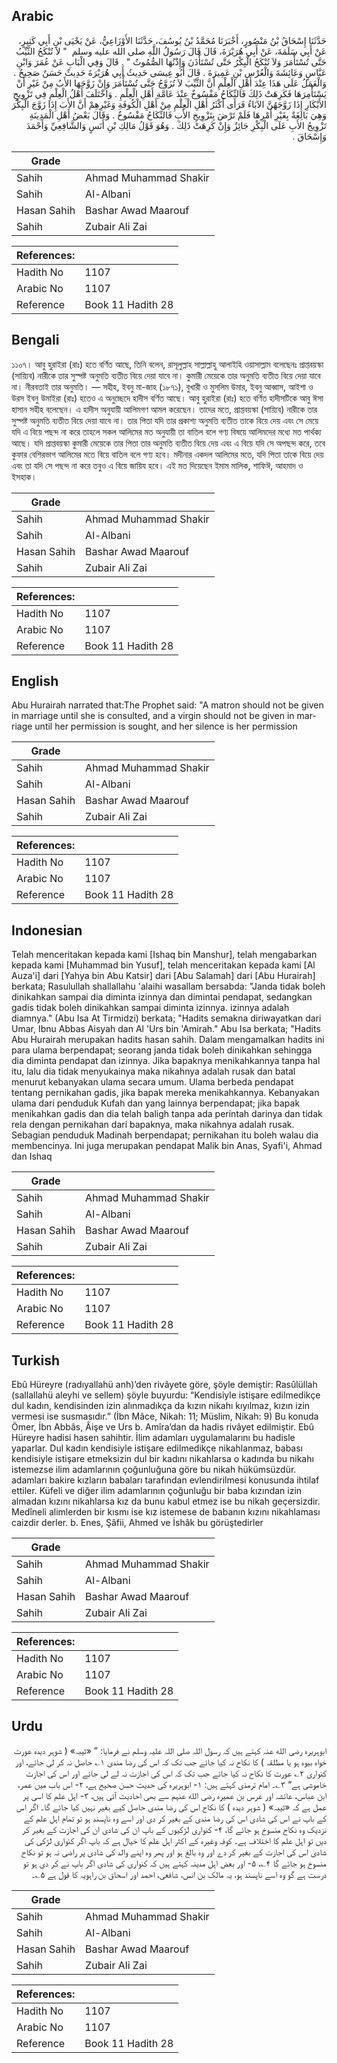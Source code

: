 ## Arabic


<div dir="rtl" lang="ar" style={{fontSize:'larger',backgroundColor:'#f8f9fa',padding:20}}>
حَدَّثَنَا إِسْحَاقُ بْنُ مَنْصُورٍ، أَخْبَرَنَا مُحَمَّدُ بْنُ يُوسُفَ، حَدَّثَنَا الأَوْزَاعِيُّ، عَنْ يَحْيَى بْنِ أَبِي كَثِيرٍ، عَنْ أَبِي سَلَمَةَ، عَنْ أَبِي هُرَيْرَةَ، قَالَ قَالَ رَسُولُ اللَّهِ صلى الله عليه وسلم ‏ "‏ لاَ تُنْكَحُ الثَّيِّبُ حَتَّى تُسْتَأْمَرَ وَلاَ تُنْكَحُ الْبِكْرُ حَتَّى تُسْتَأْذَنَ وَإِذْنُهَا الصُّمُوتُ ‏"‏ ‏.‏ قَالَ وَفِي الْبَابِ عَنْ عُمَرَ وَابْنِ عَبَّاسٍ وَعَائِشَةَ وَالْعُرْسِ بْنِ عَمِيرَةَ ‏.‏ قَالَ أَبُو عِيسَى حَدِيثُ أَبِي هُرَيْرَةَ حَدِيثٌ حَسَنٌ صَحِيحٌ ‏.‏ وَالْعَمَلُ عَلَى هَذَا عِنْدَ أَهْلِ الْعِلْمِ أَنَّ الثَّيِّبَ لاَ تُزَوَّجُ حَتَّى تُسْتَأْمَرَ وَإِنْ زَوَّجَهَا الأَبُ مِنْ غَيْرِ أَنْ يَسْتَأْمِرَهَا فَكَرِهَتْ ذَلِكَ فَالنِّكَاحُ مَفْسُوخٌ عِنْدَ عَامَّةِ أَهْلِ الْعِلْمِ ‏.‏ وَاخْتَلَفَ أَهْلُ الْعِلْمِ فِي تَزْوِيجِ الأَبْكَارِ إِذَا زَوَّجَهُنَّ الآبَاءُ فَرَأَى أَكْثَرُ أَهْلِ الْعِلْمِ مِنْ أَهْلِ الْكُوفَةِ وَغَيْرِهِمْ أَنَّ الأَبَ إِذَا زَوَّجَ الْبِكْرَ وَهِيَ بَالِغَةٌ بِغَيْرِ أَمْرِهَا فَلَمْ تَرْضَ بِتَزْوِيجِ الأَبِ فَالنِّكَاحُ مَفْسُوخٌ ‏.‏ وَقَالَ بَعْضُ أَهْلِ الْمَدِينَةِ تَزْوِيجُ الأَبِ عَلَى الْبِكْرِ جَائِزٌ وَإِنْ كَرِهَتْ ذَلِكَ ‏.‏ وَهُوَ قَوْلُ مَالِكِ بْنِ أَنَسٍ وَالشَّافِعِيِّ وَأَحْمَدَ وَإِسْحَاقَ ‏.‏
</div>
<div style={{backgroundColor:'#f8f9fa',padding:20, marginBottom: 10}}><table> <thead> <tr> <th>Grade</th> <th></th> </tr> </thead> <tbody> <tr><td>Sahih</td><td>Ahmad Muhammad Shakir</td></tr><tr><td>Sahih</td><td>Al-Albani</td></tr><tr><td>Hasan Sahih</td><td>Bashar Awad Maarouf</td></tr><tr><td>Sahih</td><td>Zubair Ali Zai</td></tr></tbody></table><table> <thead> <tr> <th>References:</th> <th></th> </tr> </thead> <tbody><tr><td>Hadith No</td><td>1107</td></tr><tr><td>Arabic No</td><td>1107</td></tr><tr><td>Reference</td><td>Book 11 Hadith 28</td></tr></tbody></table></div>

## Bengali


<div dir="ltr" lang="bn" style={{fontSize:'larger',backgroundColor:'#f8f9fa',padding:20}}>
১১০৭। আবু হুরাইরা (রাঃ) হতে বর্ণিত আছে, তিনি বলেন, রাসূলুল্লাহ সাল্লাল্লাহু আলাইহি ওয়াসাল্লাম বলেছেনঃ প্রাপ্তবয়স্কা (সায়্যিব) নারীকে তার সুস্পষ্ট অনুমতি ব্যতীত বিয়ে দেয়া যাবে না। কুমারী মেয়েকে তার অনুমতি ব্যতীত বিয়ে দেয়া যাবে না। নীরবতাই তার অনুমতি। — সহীহ, ইবনু মা-জাহ (১৮৭১), বুখারী ও মুসলিম উমার, ইবনু আব্বাস, আইশা ও উরস ইবনু উমাইরা (রাঃ) হতেও এ অনুচ্ছেদে হাদীস বর্ণিত আছে। আবু হুরাইরা (রাঃ) হতে বর্ণিত হাদীসটিকে আবু ঈসা হাসান সহীহ বলেছেন। এ হাদীস অনুযায়ী আলিমগণ আমল করেছেন। তাদের মতে, প্রাপ্তবয়স্কা (সায়্যিব) নারীকে তার সুস্পষ্ট অনুমতি ব্যতীত বিয়ে দেয়া যাবে না। তার পিতা যদি তার প্রকাশ্য অনুমতি ব্যতীত তাকে বিয়ে দেয় এবং সে মেয়ে যদি এ বিয়ে পছন্দ না করে তাহলে সকল আলিমের মত অনুযায়ী তা বাতিল বলে গণ্য বিষয়ে আলিমদের মধ্যে মত পার্থক্য আছে। যদি প্রাপ্তবয়স্কা কুমারী মেয়েকে তার পিতা তার অনুমতি ব্যতীত বিয়ে দেয় এবং এ বিয়ে যদি সে অপছন্দ করে, তবে কুফার বেশিরভাগ আলিমের মতে বিয়ে বাতিল বলে গণ্য হবে। মদীনার একদল আলিমের মতে, যদি পিতা তাকে বিয়ে দেয় এবং তা যদি সে পছন্দ না করে তবুও এ বিয়ে জায়িয হবে। এই মত দিয়েছেন ইমাম মালিক, শাফিঈ, আহমাদ ও ইসহাক।
</div>
<div style={{backgroundColor:'#f8f9fa',padding:20, marginBottom: 10}}><table> <thead> <tr> <th>Grade</th> <th></th> </tr> </thead> <tbody> <tr><td>Sahih</td><td>Ahmad Muhammad Shakir</td></tr><tr><td>Sahih</td><td>Al-Albani</td></tr><tr><td>Hasan Sahih</td><td>Bashar Awad Maarouf</td></tr><tr><td>Sahih</td><td>Zubair Ali Zai</td></tr></tbody></table><table> <thead> <tr> <th>References:</th> <th></th> </tr> </thead> <tbody><tr><td>Hadith No</td><td>1107</td></tr><tr><td>Arabic No</td><td>1107</td></tr><tr><td>Reference</td><td>Book 11 Hadith 28</td></tr></tbody></table></div>

## English


<div dir="ltr" lang="en" style={{fontSize:'larger',backgroundColor:'#f8f9fa',padding:20}}>
Abu Hurairah narrated that:The Prophet said: "A matron should not be given in marriage until she is consulted, and a virgin should not be given in marriage until her permission is sought, and her silence is her permission
</div>
<div style={{backgroundColor:'#f8f9fa',padding:20, marginBottom: 10}}><table> <thead> <tr> <th>Grade</th> <th></th> </tr> </thead> <tbody> <tr><td>Sahih</td><td>Ahmad Muhammad Shakir</td></tr><tr><td>Sahih</td><td>Al-Albani</td></tr><tr><td>Hasan Sahih</td><td>Bashar Awad Maarouf</td></tr><tr><td>Sahih</td><td>Zubair Ali Zai</td></tr></tbody></table><table> <thead> <tr> <th>References:</th> <th></th> </tr> </thead> <tbody><tr><td>Hadith No</td><td>1107</td></tr><tr><td>Arabic No</td><td>1107</td></tr><tr><td>Reference</td><td>Book 11 Hadith 28</td></tr></tbody></table></div>

## Indonesian


<div dir="ltr" lang="id" style={{fontSize:'larger',backgroundColor:'#f8f9fa',padding:20}}>
Telah menceritakan kepada kami [Ishaq bin Manshur], telah mengabarkan kepada kami [Muhammad bin Yusuf], telah menceritakan kepada kami [Al Auza'i] dari [Yahya bin Abu Katsir] dari [Abu Salamah] dari [Abu Hurairah] berkata; Rasulullah shallallahu 'alaihi wasallam bersabda: "Janda tidak boleh dinikahkan sampai dia diminta izinnya dan dimintai pendapat, sedangkan gadis tidak boleh dinikahkan sampai diminta izinnya. izinnya adalah diamnya." (Abu Isa At Tirmidzi) berkata; "Hadits semakna diriwayatkan dari Umar, Ibnu Abbas Aisyah dan Al 'Urs bin 'Amirah." Abu Isa berkata; "Hadits Abu Hurairah merupakan hadits hasan sahih. Dalam mengamalkan hadits ini para ulama berpendapat; seorang janda tidak boleh dinikahkan sehingga dia diminta pendapat dan izinnya. Jika bapaknya menikahkannya tanpa hal itu, lalu dia tidak menyukainya maka nikahnya adalah rusak dan batal menurut kebanyakan ulama secara umum. Ulama berbeda pendapat tentang pernikahan gadis, jika bapak mereka menikahkannya. Kebanyakan ulama dari penduduk Kufah dan yang lainnya berpendapat; jika bapak menikahkan gadis dan dia telah baligh tanpa ada perintah darinya dan tidak rela dengan pernikahan dari bapaknya, maka nikahnya adalah rusak. Sebagian penduduk Madinah berpendapat; pernikahan itu boleh walau dia membencinya. Ini juga merupakan pendapat Malik bin Anas, Syafi'i, Ahmad dan Ishaq
</div>
<div style={{backgroundColor:'#f8f9fa',padding:20, marginBottom: 10}}><table> <thead> <tr> <th>Grade</th> <th></th> </tr> </thead> <tbody> <tr><td>Sahih</td><td>Ahmad Muhammad Shakir</td></tr><tr><td>Sahih</td><td>Al-Albani</td></tr><tr><td>Hasan Sahih</td><td>Bashar Awad Maarouf</td></tr><tr><td>Sahih</td><td>Zubair Ali Zai</td></tr></tbody></table><table> <thead> <tr> <th>References:</th> <th></th> </tr> </thead> <tbody><tr><td>Hadith No</td><td>1107</td></tr><tr><td>Arabic No</td><td>1107</td></tr><tr><td>Reference</td><td>Book 11 Hadith 28</td></tr></tbody></table></div>

## Turkish


<div dir="ltr" lang="tr" style={{fontSize:'larger',backgroundColor:'#f8f9fa',padding:20}}>
Ebû Hüreyre (radıyallahü anh)’den rivâyete göre, şöyle demiştir: Rasûlüllah (sallallahü aleyhi ve sellem) şöyle buyurdu: “Kendisiyle istişare edilmedikçe dul kadın, kendisinden izin alınmadıkça da kızın nikahı kıyılmaz, kızın izin vermesi ise susmasıdır.” (İbn Mâce, Nikah: 11; Müslim, Nikah: 9) Bu konuda Ömer, İbn Abbâs, Âişe ve Urs b. Amîra’dan da hadis rivâyet edilmiştir. Ebû Hüreyre hadisi hasen sahihtir. İlim adamları uygulamalarını bu hadisle yaparlar. Dul kadın kendisiyle istişare edilmedikçe nikahlanmaz, babası kendisiyle istişare etmeksizin dul bir kadını nikahlarsa o kadında bu nikahı istemezse ilim adamlarının çoğunluğuna göre bu nikah hükümsüzdür. adamları bakire kızların babaları tarafından evlendirilmesi konusunda ihtilaf ettiler. Küfeli ve diğer ilim adamlarının çoğunluğu bir baba kızından izin almadan kızını nikahlarsa kız da bunu kabul etmez ise bu nikah geçersizdir. Medîneli alimlerden bir kısmı ise kız istemese de babanın kızını nikahlaması caizdir derler. b. Enes, Şâfii, Ahmed ve İshâk bu görüştedirler
</div>
<div style={{backgroundColor:'#f8f9fa',padding:20, marginBottom: 10}}><table> <thead> <tr> <th>Grade</th> <th></th> </tr> </thead> <tbody> <tr><td>Sahih</td><td>Ahmad Muhammad Shakir</td></tr><tr><td>Sahih</td><td>Al-Albani</td></tr><tr><td>Hasan Sahih</td><td>Bashar Awad Maarouf</td></tr><tr><td>Sahih</td><td>Zubair Ali Zai</td></tr></tbody></table><table> <thead> <tr> <th>References:</th> <th></th> </tr> </thead> <tbody><tr><td>Hadith No</td><td>1107</td></tr><tr><td>Arabic No</td><td>1107</td></tr><tr><td>Reference</td><td>Book 11 Hadith 28</td></tr></tbody></table></div>

## Urdu


<div dir="rtl" lang="ur" style={{fontSize:'larger',backgroundColor:'#f8f9fa',padding:20}}>
ابوہریرہ رضی الله عنہ کہتے ہیں کہ رسول اللہ صلی اللہ علیہ وسلم نے فرمایا: ” «ثیبہ» ( شوہر دیدہ عورت خواہ بیوہ ہو یا مطلقہ ) کا نکاح نہ کیا جائے جب تک کہ اس کی رضا مندی ۱؎ حاصل نہ کر لی جائے، اور کنواری ۲؎ عورت کا نکاح نہ کیا جائے جب تک کہ اس کی اجازت نہ لے لی جائے اور اس کی اجازت خاموشی ہے“ ۳؎۔ امام ترمذی کہتے ہیں: ۱- ابوہریرہ کی حدیث حسن صحیح ہے، ۲- اس باب میں عمر، ابن عباس، عائشہ اور عرس بن عمیرہ رضی الله عنہم سے بھی احادیث آئی ہیں، ۳- اہل علم کا اسی پر عمل ہے کہ «ثیبہ» ( شوہر دیدہ ) کا نکاح اس کی رضا مندی حاصل کیے بغیر نہیں کیا جائے گا۔ اگر اس کے باپ نے اس کی شادی اس کی رضا مندی کے بغیر کر دی اور اسے وہ ناپسند ہو تو تمام اہل علم کے نزدیک وہ نکاح منسوخ ہو جائے گا، ۴- کنواری لڑکیوں کے باپ ان کی شادی ان کی اجازت کے بغیر کر دیں تو اہل علم کا اختلاف ہے۔ کوفہ وغیرہ کے اکثر اہل علم کا خیال ہے کہ باپ اگر کنواری لڑکی کی شادی اس کی اجازت کے بغیر کر دے اور وہ بالغ ہو اور پھر وہ اپنے والد کی شادی پر راضی نہ ہو تو نکاح منسوخ ہو جائے گا ۴؎، ۵- اور بعض اہل مدینہ کہتے ہیں کہ کنواری کی شادی اگر باپ نے کر دی ہو تو درست ہے گو وہ اسے ناپسند ہو، یہ مالک بن انس، شافعی، احمد اور اسحاق بن راہویہ کا قول ہے ۵؎۔
</div>
<div style={{backgroundColor:'#f8f9fa',padding:20, marginBottom: 10}}><table> <thead> <tr> <th>Grade</th> <th></th> </tr> </thead> <tbody> <tr><td>Sahih</td><td>Ahmad Muhammad Shakir</td></tr><tr><td>Sahih</td><td>Al-Albani</td></tr><tr><td>Hasan Sahih</td><td>Bashar Awad Maarouf</td></tr><tr><td>Sahih</td><td>Zubair Ali Zai</td></tr></tbody></table><table> <thead> <tr> <th>References:</th> <th></th> </tr> </thead> <tbody><tr><td>Hadith No</td><td>1107</td></tr><tr><td>Arabic No</td><td>1107</td></tr><tr><td>Reference</td><td>Book 11 Hadith 28</td></tr></tbody></table></div>